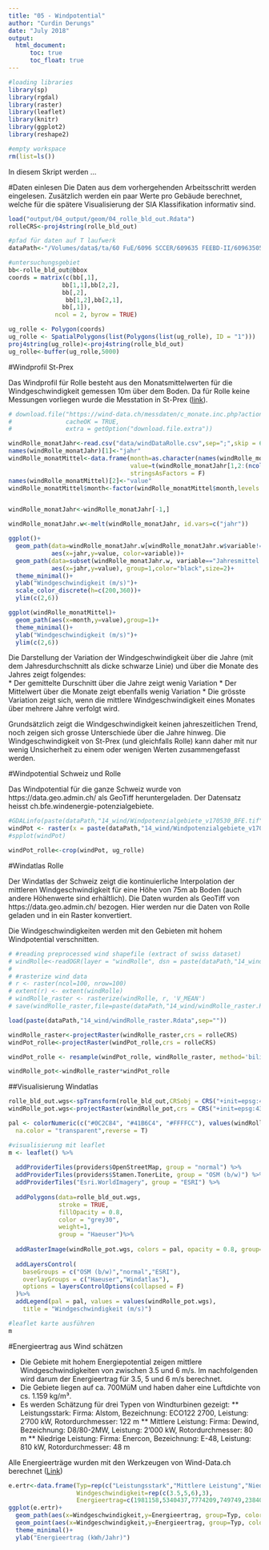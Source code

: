 ```yaml
---
title: "05 - Windpotential"
author: "Curdin Derungs"
date: "July 2018"
output:
  html_document:
      toc: true
      toc_float: true
---
```


```r

#loading libraries
library(sp)
library(rgdal)
library(raster)
library(leaflet)
library(knitr)
library(ggplot2)
library(reshape2)

#empty workspace
rm(list=ls())
```

In diesem Skript werden ...

#Daten einlesen
Die Daten aus dem vorhergehenden Arbeitsschritt werden eingelesen. Zusätzlich werden ein paar Werte pro Gebäude berechnet, welche für die spätere Visualisierung der SIA Klassifikation informativ sind.
```r
load("output/04_output/geom/04_rolle_bld_out.Rdata")
rolleCRS<-proj4string(rolle_bld_out)

#pfad für daten auf T laufwerk
dataPath<-"/Volumes/data$/ta/60 FuE/6096 SCCER/609635 FEEBD-II/60963505 Work Packages/JA RED/06-Daten/"

#untersuchungsgebiet
bb<-rolle_bld_out@bbox
coords = matrix(c(bb[,1],
               bb[1,1],bb[2,2],
               bb[,2],
                bb[1,2],bb[2,1],
               bb[,1]), 
             ncol = 2, byrow = TRUE)

ug_rolle <- Polygon(coords)
ug_rolle <- SpatialPolygons(list(Polygons(list(ug_rolle), ID = "1")))
proj4string(ug_rolle)<-proj4string(rolle_bld_out)
ug_rolle<-buffer(ug_rolle,5000)
```

#Windprofil St-Prex

Das Windprofil für Rolle besteht aus den Monatsmittelwerten für die Windgeschwindigkeit gemessen 10m über dem Boden. Da für Rolle keine Messungen vorliegen wurde die Messtation in St-Prex ([link](https://wind-data.ch/messdaten/aktuell.php?wmo=67060)).

```r
# download.file("https://wind-data.ch/messdaten/c_monate.inc.php?action=csv&wmo=67060", "data/windDataRolle.csv", quiet = FALSE, mode = "w",
#               cacheOK = TRUE,
#               extra = getOption("download.file.extra"))

windRolle_monatJahr<-read.csv("data/windDataRolle.csv",sep=";",skip = 6,header = T,na.strings = "-" )
names(windRolle_monatJahr)[1]<-"jahr"
windRolle_monatMittel<-data.frame(month=as.character(names(windRolle_monatJahr[1,2:(ncol(windRolle_monatJahr)-1)])),
                                  value=t(windRolle_monatJahr[1,2:(ncol(windRolle_monatJahr)-1)]),
                                  stringsAsFactors = F)
names(windRolle_monatMittel)[2]<-"value"
windRolle_monatMittel$month<-factor(windRolle_monatMittel$month,levels = row.names(windRolle_monatMittel))


windRolle_monatJahr<-windRolle_monatJahr[-1,]

windRolle_monatJahr.w<-melt(windRolle_monatJahr, id.vars=c("jahr"))

ggplot()+
  geom_path(data=windRolle_monatJahr.w[windRolle_monatJahr.w$variable!="Jahresmittel..m.s.",],
            aes(x=jahr,y=value, color=variable))+
  geom_path(data=subset(windRolle_monatJahr.w, variable=="Jahresmittel..m.s."),
            aes(x=jahr,y=value), group=1,color="black",size=2)+
  theme_minimal()+
  ylab("Windgeschwindigkeit (m/s)")+
  scale_color_discrete(h=c(200,360))+
  ylim(c(2,6))

ggplot(windRolle_monatMittel)+
  geom_path(aes(x=month,y=value),group=1)+
  theme_minimal()+
  ylab("Windgeschwindigkeit (m/s)")+
  ylim(c(2,6))
```
   
Die Darstellung der Variation der Windgeschwindigkeit über die Jahre (mit dem Jahresdurchschnitt als dicke schwarze Linie) und über die Monate des Jahres zeigt folgendes:   
* Der gemittelte Durschnitt über die Jahre zeigt wenig Variation
* Der Mittelwert über die Monate zeigt ebenfalls wenig Variation
* Die grösste Variation zeigt sich, wenn die mittlere Windgeschwindigkeit eines Monates über mehrere Jahre verfolgt wird.  

Grundsätzlich zeigt die Windgeschwindigkeit keinen jahreszeitlichen Trend, noch zeigen sich grosse Unterschiede über die Jahre hinweg. Die Windgeschwindigkeit von St-Prex (und gleichfalls Rolle) kann daher mit nur wenig Unsicherheit zu einem oder wenigen Werten zusammengefasst werden.

#Windpotential Schweiz und Rolle

Das Windpotential für die ganze Schweiz wurde von https://data.geo.admin.ch/ als GeoTiff heruntergeladen. Der Datensatz heisst ch.bfe.windenergie-potenzialgebiete.

```r
#GDALinfo(paste(dataPath,"14_wind/Windpotenzialgebiete_v170530_BFE.tif",sep=""))
windPot <- raster(x = paste(dataPath,"14_wind/Windpotenzialgebiete_v170530_BFE.tif",sep=""))
#spplot(windPot)

windPot_rolle<-crop(windPot, ug_rolle)
```


#Windatlas Rolle

Der Windatlas der Schweiz zeigt die kontinuierliche Interpolation der mittleren Windgeschwindigkeit für eine Höhe von 75m ab Boden (auch andere Höhenwerte sind erhältlich). Die Daten wurden als GeoTiff von https://data.geo.admin.ch/ bezogen. Hier werden nur die Daten von Rolle geladen und in ein Raster konvertiert.  

Die Windgeschwindigkeiten werden mit den Gebieten mit hohem Windpotential verschnitten.

```r
# #reading preprocessed wind shapefile (extract of swiss dataset)
# windRolle<-readOGR(layer = "windRolle", dsn = paste(dataPath,"14_wind",sep=""))
#
# #rasterize wind data
# r <- raster(ncol=100, nrow=100)
# extent(r) <- extent(windRolle)
# windRolle_raster <- rasterize(windRolle, r, 'V_MEAN')
# save(windRolle_raster,file=paste(dataPath,"14_wind/windRolle_raster.Rdata",sep=""))

load(paste(dataPath,"14_wind/windRolle_raster.Rdata",sep=""))

windRolle_raster<-projectRaster(windRolle_raster,crs = rolleCRS)
windPot_rolle<-projectRaster(windPot_rolle,crs = rolleCRS)

windPot_rolle <- resample(windPot_rolle, windRolle_raster, method='bilinear')

windRolle_pot<-windRolle_raster*windPot_rolle
```

##Visualisierung Windatlas

```r
rolle_bld_out.wgs<-spTransform(rolle_bld_out,CRSobj = CRS("+init=epsg:4326"))
windRolle_pot.wgs<-projectRaster(windRolle_pot,crs = CRS("+init=epsg:4326"))

pal <- colorNumeric(c("#0C2C84", "#41B6C4", "#FFFFCC"), values(windRolle_pot.wgs),
  na.color = "transparent",reverse = T)

#visualisierung mit leaflet
m <- leaflet() %>%
    
  addProviderTiles(providers$OpenStreetMap, group = "normal") %>%
  addProviderTiles(providers$Stamen.TonerLite, group = "OSM (b/w)") %>%
  addProviderTiles("Esri.WorldImagery", group = "ESRI") %>%
  
  addPolygons(data=rolle_bld_out.wgs,
              stroke = TRUE,
              fillOpacity = 0.8, 
              color = "grey30",
              weight=1,
              group = "Haeuser")%>%
  
  addRasterImage(windRolle_pot.wgs, colors = pal, opacity = 0.8, group="Windatlas") %>%
  
  addLayersControl(
    baseGroups = c("OSM (b/w)","normal","ESRI"),
    overlayGroups = c("Haeuser","Windatlas"),
    options = layersControlOptions(collapsed = F)
  )%>%
  addLegend(pal = pal, values = values(windRolle_pot.wgs),
    title = "Windgeschwindigkeit (m/s)")

#leaflet karte ausführen
m
```

#Energieertrag aus Wind schätzen

* Die Gebiete mit hohem Energiepotential zeigen mittlere Windgeschwindigkeiten von zwischen 3.5 und 6 m/s. Im nachfolgenden wird darum der Energieertrag für 3.5, 5 und 6 m/s berechnet.
* Die Gebiete liegen auf ca. 700MüM und haben daher eine Luftdichte von cs. 1.159 kg/m³.
* Es werden Schätzung für drei Typen von Windturbinen gezeigt:
** Leistungsstark: Firma: Alstom, Bezeichnung: ECO122 2700, Leistung: 2'700 kW, Rotordurchmesser: 122 m
** Mittlere Leistung: Firma: Dewind, Bezeichnung: D8/80-2MW, Leistung: 2'000 kW, Rotordurchmesser: 80 m
** Niedrige Leistung: Firma: Enercon, Bezeichnung: E-48, Leistung: 810 kW, Rotordurchmesser: 48 m

Alle Energieerträge wurden mit den Werkzeugen von Wind-Data.ch berechnet ([Link](https://wind-data.ch/tools/powercalc.php))

```r
e.ertr<-data.frame(Typ=rep(c("Leistungsstark","Mittlere Leistung","Niedrige Leistung"),each=3),
                   Windgeschwindigkeit=rep(c(3.5,5,6),3),
                   Energieertrag=c(1981158,5340437,7774209,749749,2384090,3817937,361675,1027021,1606999))
ggplot(e.ertr)+
  geom_path(aes(x=Windgeschwindigkeit,y=Energieertrag, group=Typ, color=Typ))+
  geom_point(aes(x=Windgeschwindigkeit,y=Energieertrag, group=Typ, color=Typ),size=2)+
  theme_minimal()+
  ylab("Energieertrag (kWh/Jahr)")
```
